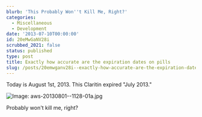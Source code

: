 ```yaml
---
blurb: 'This Probably Won''t Kill Me, Right?'
categories:
  - Miscellaneous
  - Development
date: '2013-07-10T00:00:00'
id: 20eMwGaNV28i
scrubbed_2021: false
status: published
type: post
title: Exactly how accurate are the expiration dates on pills
slug: /posts/20emwganv28i--exactly-how-accurate-are-the-expiration-dates-on-pills
---
```


Today is August 1st, 2013. This Claritin expired "July 2013." 

![Image: aws-20130801--1128-01a.jpg](/aws-20130801--1128-01a.jpg)

Probably won't kill me, right?
